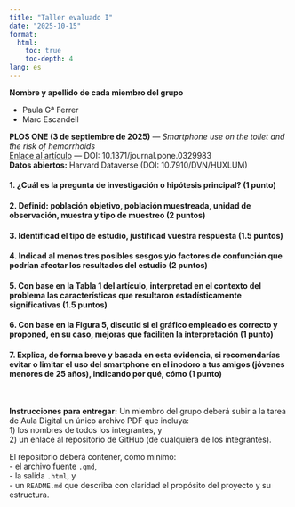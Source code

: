 ```yaml
---
title: "Taller evaluado I"
date: "2025-10-15"
format:
  html:
    toc: true
    toc-depth: 4
lang: es
---
```


**Nombre y apellido de cada miembro del grupo**

* Paula Gª Ferrer
* Marc Escandell


::: {.callout-important title="Artículo a revisar"}
**PLOS ONE (3 de septiembre de 2025)** — *Smartphone use on the toilet and the risk of hemorrhoids*  
[Enlace al artículo](https://journals.plos.org/plosone/article?id=10.1371/journal.pone.0329983) — DOI: 10.1371/journal.pone.0329983  
**Datos abiertos:** Harvard Dataverse (DOI: 10.7910/DVN/HUXLUM)
:::
<!-- Citas de contexto: artículo, fecha de publicación y dataset abierto. -->


#### 1. ¿Cuál es la pregunta de investigación o hipótesis principal? (1 punto)


#### 2. Definid: población objetivo, población muestreada, unidad de observación, muestra y tipo de muestreo (2 puntos)

#### 3. Identificad el tipo de estudio, justificad vuestra respuesta (1.5 puntos)


#### 4. Indicad al menos tres posibles sesgos y/o factores de confunción que podrían afectar los resultados del estudio (2 puntos)

#### 5. Con base en la Tabla 1 del artículo, interpretad en el contexto del problema las características que resultaron estadísticamente significativas (1.5 puntos)

#### 6. Con base en la Figura 5, discutid si el gráfico empleado es correcto y proponed, en su caso, mejoras que faciliten la interpretación (1 punto)

#### 7. Explica, de forma breve y basada en esta evidencia, si recomendarías evitar o limitar el uso del smartphone en el inodoro a tus amigos (jóvenes menores de 25 años), indicando por qué, cómo (1 punto)


<br>

**Instrucciones para entregar:**
Un miembro del grupo deberá subir a la tarea de Aula Digital un único archivo PDF que incluya:  
1) los nombres de todos los integrantes, y  
2) un enlace al repositorio de GitHub (de cualquiera de los integrantes).  

El repositorio deberá contener, como mínimo:  
- el archivo fuente `.qmd`,  
- la salida `.html`, y  
- un `README.md` que describa con claridad el propósito del proyecto y su estructura.
